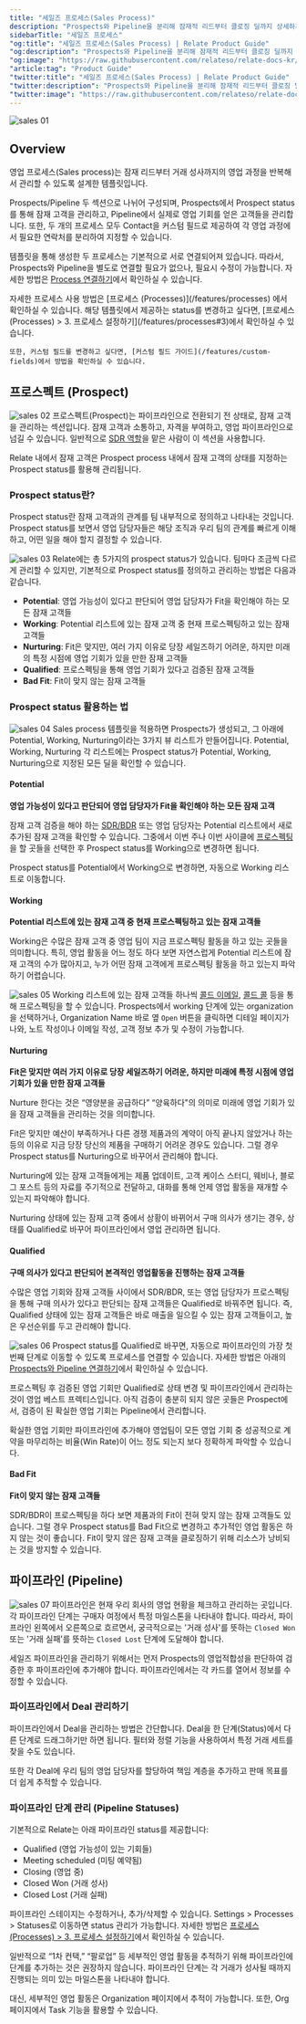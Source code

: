 ```yaml
---
title: "세일즈 프로세스(Sales Process)"
description: "Prospects와 Pipeline을 분리해 잠재적 리드부터 클로징 딜까지 상세하게 관리할 수 있습니다."
sidebarTitle: "세일즈 프로세스"
"og:title": "세일즈 프로세스(Sales Process) | Relate Product Guide"
"og:description": "Prospects와 Pipeline을 분리해 잠재적 리드부터 클로징 딜까지 상세하게 관리할 수 있습니다."
"og:image": "https://raw.githubusercontent.com/relateso/relate-docs-kr/main/docs/images/sales-sales.png"
"article:tag": "Product Guide"
"twitter:title": "세일즈 프로세스(Sales Process) | Relate Product Guide"
"twitter:description": "Prospects와 Pipeline을 분리해 잠재적 리드부터 클로징 딜까지 상세하게 관리할 수 있습니다."
"twitter:image": "https://raw.githubusercontent.com/relateso/relate-docs-kr/main/docs/images/sales-sales.png"
---
```

![sales 01](/images/features/sales-sales.png)
## Overview
영업 프로세스(Sales process)는 잠재 리드부터 거래 성사까지의 영업 과정을 반복해서 관리할 수 있도록 설계한 템플릿입니다.

Prospects/Pipeline 두 섹션으로 나뉘어 구성되며, Prospects에서 Prospect status를 통해 잠재 고객을 관리하고, Pipeline에서 실제로 영업 기회를 얻은 고객들을 관리합니다.
또한, 두 개의 프로세스 모두 Contact을 커스텀 필드로 제공하여 각 영업 과정에서 필요한 연락처를 분리하여 지정할 수 있습니다.

템플릿을 통해 생성한 두 프로세스는 기본적으로 서로 연결되어져 있습니다. 따라서, Prospects와 Pipeline을 별도로 연결할 필요가 없으나, 필요시 수정이 가능합니다. 자세한 방법은 [Process 연결하기](/features/processes#process)에서 확인하실 수 있습니다.

<Note>
    자세한 프로세스 사용 방법은 [프로세스 (Processes)](/features/processes) 에서 확인하실 수 있습니다.
</Note>

<Info>
    해당 템플릿에서 제공하는 status를 변경하고 싶다면, [프로세스 (Processes) > 3. 프로세스 설정하기](/features/processes#3)에서 확인하실 수 있습니다.
    
    또한, 커스텀 필드를 변경하고 싶다면, [커스텀 필드 가이드](/features/custom-fields)에서 방법을 확인하실 수 있습니다.
</Info>

## 프로스펙트 (Prospect)
![sales 02](/images/features/sales-prospects-board.png)
프로스펙트(Prospect)는 파이프라인으로 전환되기 전 상태로, 잠재 고객을 관리하는 섹션입니다.
잠재 고객과 소통하고, 자격을 부여하고, 영업 파이프라인으로 넘길 수 있습니다.
일반적으로 [SDR 역할](https://www.relate.kr/docs/wiki/sales-roles#sales-development-representative-sdr-and-business-development-representative-bdr)을 맡은 사람이 이 섹션을 사용합니다.

Relate 내에서 잠재 고객은 Prospect process 내에서 잠재 고객의 상태를 지정하는 Prospect status를 활용해 관리됩니다.

### Prospect status란?
Prospect status란 잠재 고객과의 관계를 팀 내부적으로 정의하고 나타내는 것입니다.
Prospect status를 보면서 영업 담당자들은 해당 조직과 우리 팀의 관계를 빠르게 이해하고, 어떤 일을 해야 할지 결정할 수 있습니다.

![sales 03](/images/features/sales-prospects-status.png)
Relate에는 총 5가지의 prospect status가 있습니다. 팀마다 조금씩 다르게 관리할 수 있지만, 기본적으로 Prospect status를 정의하고 관리하는 방법은 다음과 같습니다.
- **Potential**: 영업 가능성이 있다고 판단되어 영업 담당자가 Fit을 확인해야 하는 모든 잠재 고객들
- **Working**: Potential 리스트에 있는 잠재 고객 중 현재 프로스펙팅하고 있는 잠재 고객들
- **Nurturing**: Fit은 맞지만, 여러 가지 이유로 당장 세일즈하기 어려운, 하지만 미래의 특정 시점에 영업 기회가 있을 만한 잠재 고객들
- **Qualified**: 프로스펙팅을 통해 영업 기회가 있다고 검증된 잠재 고객들
- **Bad Fit**: Fit이 맞지 않는 잠재 고객들

### Prospect status 활용하는 법
![sales 04](/images/features/sales-prospects-view.png)
Sales process 템플릿을 적용하면 Prospects가 생성되고, 그 아래에 Potential, Working, Nurturing이라는 3가지 뷰 리스트가 만들어집니다.
Potential, Working, Nurturing 각 리스트에는 Prospect status가 Potential, Working, Nurturing으로 지정된 모든 딜을 확인할 수 있습니다.

#### Potential
**영업 가능성이 있다고 판단되어 영업 담당자가 Fit을 확인해야 하는 모든 잠재 고객**

잠재 고객 검증을 해야 하는 [SDR/BDR](https://www.relate.kr/docs/wiki/sales-roles) 또는 영업 담당자는 Potential 리스트에서 새로 추가된 잠재 고객을 확인할 수 있습니다.
그중에서 이번 주나 이번 사이클에 [프로스펙팅](https://www.relate.kr/blog/how-to-qualify-leads/)을 할 곳들을 선택한 후 Prospect status를 Working으로 변경하면 됩니다.

Prospect status를 Potential에서 Working으로 변경하면, 자동으로 Working 리스트로 이동합니다.

#### Working
**Potential 리스트에 있는 잠재 고객 중 현재 프로스펙팅하고 있는 잠재 고객들**

Working은 수많은 잠재 고객 중 영업 팀이 지금 프로스펙팅 활동을 하고 있는 곳들을 의미합니다.
특히, 영업 활동을 어느 정도 하다 보면 자연스럽게 Potential 리스트에 잠재 고객의 수가 많아지고, 누가 어떤 잠재 고객에게 프로스펙팅 활동을 하고 있는지 파악하기 어렵습니다.

![sales 05](/images/features/sales-prospects-working.png)
Working 리스트에 있는 잠재 고객들 하나씩 [콜드 이메일](https://www.relate.kr/blog/how-to-run-cold-email-campaign/), [콜드 콜](https://www.relate.kr/blog/how-to-cold-call/) 등을 통해 프로스펙팅을 할 수 있습니다.
Prospects에서 working 단계에 있는 organization을 선택하거나, Organization Name 바로 옆 `Open` 버튼을 클릭하면 디테일 페이지가 나와, 노트 작성이나 이메일 작성, 고객 정보 추가 및 수정이 가능합니다.

#### Nurturing
**Fit은 맞지만 여러 가지 이유로 당장 세일즈하기 어려운, 하지만 미래에 특정 시점에 영업 기회가 있을 만한 잠재 고객들**

Nurture 한다는 것은 “영양분을 공급하다” “양육하다"의 의미로 미래에 영업 기회가 있을 잠재 고객들을 관리하는 것을 의미합니다.

Fit은 맞지만 예산이 부족하거나 다른 경쟁 제품과의 계약이 아직 끝나지 않았거나 하는 등의 이유로 지금 당장 당신의 제품을 구매하기 어려운 경우도 있습니다.
그럴 경우 Prospect status를 Nurturing으로 바꾸어서 관리해야 합니다.

Nurturing에 있는 잠재 고객들에게는 제품 업데이트, 고객 케이스 스터디, 웨비나, 블로그 포스트 등의 자료를 주기적으로 전달하고, 대화를 통해 언제 영업 활동을 재개할 수 있는지 파악해야 합니다.

Nurturing 상태에 있는 잠재 고객 중에서 상황이 바뀌어서 구매 의사가 생기는 경우, 상태를 Qualified로 바꾸어 파이프라인에서 영업 관리하면 됩니다.

#### Qualified
**구매 의사가 있다고 판단되어 본격적인 영업활동을 진행하는 잠재 고객들**

수많은 영업 기회와 잠재 고객들 사이에서 SDR/BDR, 또는 영업 담당자가 프로스펙팅을 통해 구매 의사가 있다고 판단되는 잠재 고객들은 Qualified로 바꿔주면 됩니다.
즉, Qualified 상태에 있는 잠재 고객들은 바로 매출을 일으킬 수 있는 잠재 고객들이고, 높은 우선순위를 두고 관리해야 합니다.

![sales 06](/images/features/sales-prospects-qualified.png)
Prospect status를 Qualified로 바꾸면, 자동으로 파이프라인의 가장 첫 번째 단계로 이동할 수 있도록 프로세스를 연결할 수 있습니다.
자세한 방법은 아래의 [Prospects와 Pipeline 연결하기](/features/sales-processes#prospects-pipeline)에서 확인하실 수 있습니다.

프로스펙팅 후 검증된 영업 기회만 Qualified로 상태 변경 및 파이프라인에서 관리하는 것이 영업 베스트 프렉티스입니다.
아직 검증이 충분히 되지 않은 곳들은 Prospect에서, 검증이 된 확실한 영업 기회는 Pipeline에서 관리합니다.

확실한 영업 기회만 파이프라인에 추가해야 영업팀이 모든 영업 기회 중 성공적으로 계약을 마무리하는 비율(Win Rate)이 어느 정도 되는지 보다 정확하게 파악할 수 있습니다.

#### Bad Fit
**Fit이 맞지 않는 잠재 고객들**

SDR/BDR이 프로스펙팅을 하다 보면 제품과의 Fit이 전혀 맞지 않는 잠재 고객들도 있습니다.
그럴 경우 Prospect status를 Bad Fit으로 변경하고 추가적인 영업 활동은 하지 않는 것이 좋습니다.
Fit이 맞지 않은 잠재 고객을 클로징하기 위해 리소스가 낭비되는 것을 방지할 수 있습니다.

## 파이프라인 (Pipeline)
![sales 07](/images/features/sales-pipeline-board.png)
파이프라인은 현재 우리 회사의 영업 현황을 체크하고 관리하는 곳입니다. 각 파이프라인 단계는 구매자 여정에서 특정 마일스톤을 나타내야 합니다.
따라서, 파이프라인 왼쪽에서 오른쪽으로 흐르면서, 궁극적으로는 '거래 성사'를 뜻하는 `Closed Won` 또는 '거래 실패'를 뜻하는 `Closed Lost` 단계에 도달해야 합니다.

세일즈 파이프라인을 관리하기 위해서는 먼저 Prospects의 영업적합성을 판단하여 검증한 후 파이프라인에 추가해야 합니다.
파이프라인에서는 각 카드를 열어서 정보를 수정할 수 있습니다.

### 파이프라인에서 Deal 관리하기
파이프라인에서 Deal을 관리하는 방법은 간단합니다. Deal을 한 단계(Status)에서 다른 단계로 드래그하기만 하면 됩니다. 필터와 정렬 기능을 사용하여서 특정 거래 세트를 찾을 수도 있습니다.

또한 각 Deal에 우리 팀의 영업 담당자를 할당하여 책임 계층을 추가하고 판매 목표를 더 쉽게 추적할 수 있습니다.

### 파이프라인 단계 관리 (Pipeline Statuses)
기본적으로 Relate는 아래 파이프라인 status를 제공합니다:

- Qualified (영업 가능성이 있는 기회들)
- Meeting scheduled (미팅 예약됨)
- Closing (영업 중)
- Closed Won (거래 성사)
- Closed Lost (거래 실패)

파이프라인 스테이지는 수정하거나, 추가/삭제할 수 있습니다.
Settings > Processes > Statuses로 이동하면 status 관리가 가능합니다.
자세한 방법은 [프로세스 (Processes) > 3. 프로세스 설정하기](/features/processes#3)에서 확인하실 수 있습니다.

<Tip>
일반적으로 “1차 컨택,” “팔로업” 등 세부적인 영업 활동을 추적하기 위해 파이프라인에 단계를 추가하는 것은 권장하지 않습니다.
파이프라인 단계는 각 거래가 성사될 때까지 진행되는 의미 있는 마일스톤을 나타내야 합니다.

대신, 세부적인 영업 활동은 Organization 페이지에서 추적이 가능합니다. 또한, Org 페이지에서 Task 기능을 활용할 수 있습니다.
</Tip>